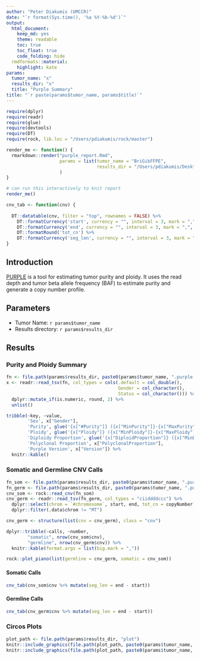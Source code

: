 ```yaml
---
author: "Peter Diakumis (UMCCR)"
date: "`r format(Sys.time(), '%a %Y-%b-%d')`"
output:
  html_document:
    keep_md: yes
    theme: readable
    toc: true
    toc_float: true
    code_folding: hide
  rmdformats::material:
    highlight: kate
params:
  tumor_name: "x"
  results_dir: "x"
  title: "Purple Summary"
title: "`r paste(params$tumor_name, params$title)`"
---
```


```r
require(dplyr)
require(readr)
require(glue)
require(devtools)
require(DT)
require(rock, lib.loc = "/Users/pdiakumis/rock/master")
```

```r
render_me <- function() {
  rmarkdown::render("purple_report.Rmd", 
                    params = list(tumor_name = "BriGibFFPE", 
                                  results_dir = "/Users/pdiakumis/Desktop/projects/umccr/patients/BriGib/purple")
                    )
}

# can run this interactively to knit report
render_me()
```


```r
cnv_tab <- function(cnv) {
  
  DT::datatable(cnv, filter = "top", rownames = FALSE) %>% 
    DT::formatCurrency('start', currency = "", interval = 3, mark = ",", digits = 0) %>% 
    DT::formatCurrency('end', currency = "", interval = 3, mark = ",", digits = 0) %>% 
    DT::formatRound('tot_cn') %>% 
    DT::formatCurrency('seg_len', currency = "", interval = 3, mark = ",", digits = 0)
}
```


## Introduction

[PURPLE](https://github.com/hartwigmedical/hmftools/tree/master/purity-ploidy-estimator)
is a tool for estimating tumor purity and ploidy. It uses the read depth and 
tumor beta allele frequency (BAF) to estimate purity and generate a copy number profile.

## Parameters

* Tumor Name: ``r params$tumor_name``
* Results directory: ``r params$results_dir``

## Results

### Purity and Ploidy Summary

```r
fn <- file.path(params$results_dir, paste0(params$tumor_name, ".purple.purity"))
x <- readr::read_tsv(fn, col_types = cols(.default = col_double(), 
                                          Gender = col_character(), 
                                          Status = col_character())) %>%
  dplyr::mutate_if(is.numeric, round, 2) %>%
  unlist()

tribble(~key, ~value,
        'Sex', x["Gender"],
        'Purity', glue('{x["#Purity"]} ({x["MinPurity"]}-{x["MaxPurity"]})'),
        'Ploidy', glue('{x["Ploidy"]} ({x["MinPloidy"]}-{x["MaxPloidy"]})'),
        'Diploidy Proportion', glue('{x["DiploidProportion"]} ({x["MinDiploidProportion"]}-{x["MaxDiploidProportion"]})'),
        'Polyclonal Proportion', x["PolyclonalProportion"],
        'Purple Version', x["Version"]) %>% 
  knitr::kable()
```

### Somatic and Germline CNV Calls

```r
fn_som <- file.path(params$results_dir, paste0(params$tumor_name, ".purple.cnv"))
fn_germ <- file.path(params$results_dir, paste0(params$tumor_name, ".purple.germline.cnv"))
cnv_som <- rock::read_cnv(fn_som)
cnv_germ <- readr::read_tsv(fn_germ, col_types = "ciiddddccc") %>%
  dplyr::select(chrom = `#chromosome`, start, end, tot_cn = copyNumber) %>% 
  dplyr::filter(.data$chrom != "MT")

cnv_germ <- structure(list(cnv = cnv_germ), class = "cnv")

dplyr::tribble(~calls, ~number,
        "somatic", nrow(cnv_som$cnv),
        "germline", nrow(cnv_germ$cnv)) %>% 
  knitr::kable(format.args = list(big.mark = ","))
```

```r
rock::plot_piano(list(germline = cnv_germ, somatic = cnv_som))
```

#### Somatic Calls

```r
cnv_tab(cnv_som$cnv %>% mutate(seg_len = end - start))
```

#### Germline Calls

```r
cnv_tab(cnv_germ$cnv %>% mutate(seg_len = end - start))
```

### Circos Plots

```r
plot_path <- file.path(params$results_dir, "plot") 
knitr::include_graphics(file.path(plot_path, paste0(params$tumor_name, ".circos.png")))
knitr::include_graphics(file.path(plot_path, paste0(params$tumor_name, ".input.png")))
```

```r

```

